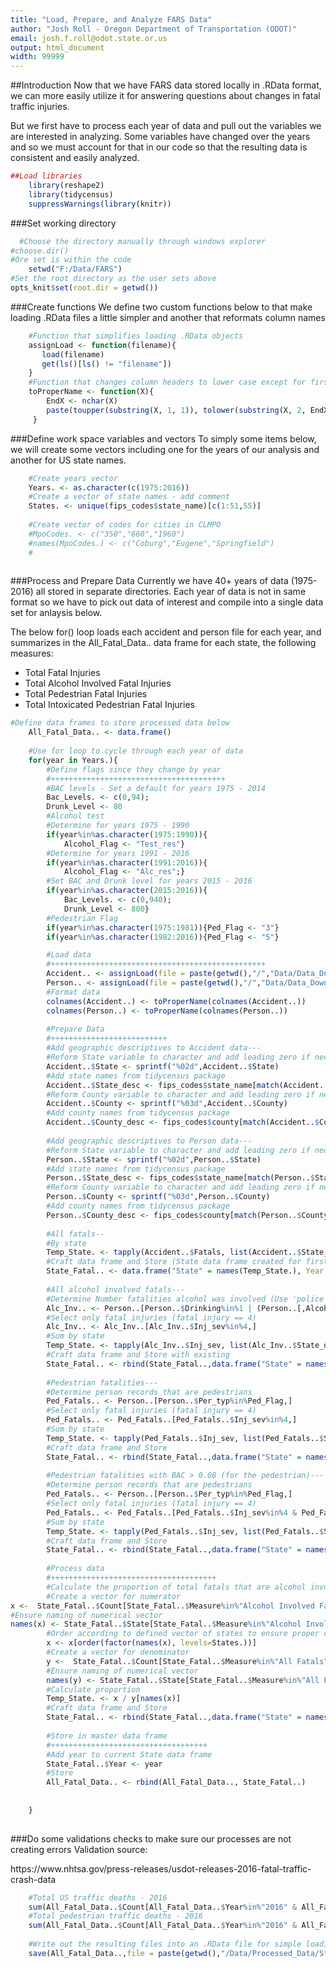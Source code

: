 ---
title: "Load, Prepare, and Analyze FARS Data"
author: "Josh Roll - Oregon Department of Transportation (ODOT)"
email: josh.f.roll@odot.state.or.us
output: html_document
width: 99999
---

##Introduction
Now that we have FARS data stored locally in .RData format, we can more easily utilize it for answering questions about changes in fatal traffic injuries.

But we first have to process each year of data and pull out the variables we are interested in analyzing.  Some variables have changed over the years and so we must account for that in our code so that the resulting data is consistent and easily analyzed.  

```{r}
##Load libraries
	library(reshape2)
	library(tidycensus)
	suppressWarnings(library(knitr))
```

###Set working directory
```{r}  
  #Choose the directory manually through windows explorer
#choose.dir()
#Ore set is within the code
	setwd("F:/Data/FARS")
#Set the root directory as the user sets above 
opts_knit$set(root.dir = getwd()) 
```




###Create functions
We define two custom functions below to that make loading .RData files a little simpler and another that reformats column names

```{r}
	#Function that simplifies loading .RData objects
	assignLoad <- function(filename){
       load(filename)
       get(ls()[ls() != "filename"])
    }
	#Function that changes column headers to lower case except for first letter
	toProperName <- function(X){
		EndX <- nchar(X)
	    paste(toupper(substring(X, 1, 1)), tolower(substring(X, 2, EndX)), sep="")
     }
```

	
	 
###Define work space variables and vectors
To simply some items below, we will create some vectors including one for the years of our analysis and another for US state names.  

```{r}
	#Create years vector
	Years. <- as.character(c(1975:2016))
	#Create a vector of state names - add comment
	States. <- unique(fips_codes$state_name)[c(1:51,55)]
	
	#Create vector of codes for cities in CLMPO
	#MpoCodes. <- c("350","660","1960")
	#names(MpoCodes.) <- c("Coburg","Eugene","Springfield")
	#
	
```		
	
###Process and Prepare Data 
Currently we have 40+ years of data (1975-2016) all stored in separate directories.  Each year of data is not in same format so we have to pick out data of interest and compile into a single data set for anlaysis below.  

The below for() loop loads each accident and person file for each year, and summarizes in the All_Fatal_Data.. data frame for each state, the following measures:

* Total Fatal Injuries 
* Total Alcohol Involved Fatal Injuries 
* Total Pedestrian Fatal Injuries 
* Total Intoxicated Pedestrian Fatal Injuries

```{r}
#Define data frames to store processed data below
	All_Fatal_Data.. <- data.frame()
	
	#Use for loop to cycle through each year of data
	for(year in Years.){
		#Define flags since they change by year
		#+++++++++++++++++++++++++++++++++++++++
		#BAC levels - Set a default for years 1975 - 2014
		Bac_Levels. <- c(0,94);
		Drunk_Level <- 80
		#Alcohol test 
		#Determine for years 1975 - 1990
		if(year%in%as.character(1975:1990)){
			Alcohol_Flag <- "Test_res"}
		#Determine for years 1991 - 2016	
		if(year%in%as.character(1991:2016)){
			Alcohol_Flag <- "Alc_res";}
		#Set BAC and Drunk level for years 2015 - 2016	
		if(year%in%as.character(2015:2016)){
			Bac_Levels. <- c(0,940);
			Drunk_Level <- 800}
		#Pedestrian Flag
		if(year%in%as.character(1975:1981)){Ped_Flag <- "3"}
		if(year%in%as.character(1982:2016)){Ped_Flag <- "5"}

		#Load data
		#++++++++++++++++++++++++++++++++++++++++++++++++
		Accident.. <- assignLoad(file = paste(getwd(),"/","Data/Data_Download/",year,"/accident.RDATA",sep=""))
		Person.. <- assignLoad(file = paste(getwd(),"/","Data/Data_Download/",year,"/person.RDATA",sep=""))
		#Format data
		colnames(Accident..) <- toProperName(colnames(Accident..))
		colnames(Person..) <- toProperName(colnames(Person..))
		
		#Prepare Data
		#++++++++++++++++++++++++++
		#Add geographic descriptives to Accident data---
		#Reform State variable to character and add leading zero if necessary
		Accident..$State <- sprintf("%02d",Accident..$State)
		#Add state names from tidycensus package
		Accident..$State_desc <- fips_codes$state_name[match(Accident..$State, fips_codes$state_code)]
		#Reform County variable to character and add leading zero if necessary
		Accident..$County <- sprintf("%03d",Accident..$County)
		#Add county names from tidycensus package
		Accident..$County_desc <- fips_codes$county[match(Accident..$County, fips_codes$county_code)]
		
		#Add geographic descriptives to Person data---
		#Reform State variable to character and add leading zero if necessary
		Person..$State <- sprintf("%02d",Person..$State)
		#Add state names from tidycensus package
		Person..$State_desc <- fips_codes$state_name[match(Person..$State, fips_codes$state_code)]
		#Reform County variable to character and add leading zero if necessary
		Person..$County <- sprintf("%03d",Person..$County)
		#Add county names from tidycensus package
		Person..$County_desc <- fips_codes$county[match(Person..$County, fips_codes$county_code)]
				
		#All fatals--
		#By state
		Temp_State. <- tapply(Accident..$Fatals, list(Accident..$State_desc) , sum)
		#Craft data frame and Store (State data frame created for first time)
		State_Fatal.. <- data.frame("State" = names(Temp_State.), Year = year, "Count" = Temp_State., "Measure" = "All Fatals")
			
		#All alcohol involved fatals---
		#Determine Number fatalities alcohol was involved (Use 'police reported drinking involved' and measure greater than 0) ---
		Alc_Inv.. <- Person..[Person..$Drinking%in%1 | (Person..[,Alcohol_Flag] > Bac_Levels.[1] & Person..[,Alcohol_Flag]  <= Bac_Levels.[2]),]
		#Select only fatal injuries (fatal injury == 4)
		Alc_Inv.. <- Alc_Inv..[Alc_Inv..$Inj_sev%in%4,]
		#Sum by state 
		Temp_State. <- tapply(Alc_Inv..$Inj_sev, list(Alc_Inv..$State_desc) , length)
		#Craft data frame and Store with existing 
		State_Fatal.. <- rbind(State_Fatal..,data.frame("State" = names(Temp_State.), Year = year, "Count" = Temp_State., "Measure" = "Alcohol Involved Fatals"))
		
		#Pedestrian fatalities---
		#Determine person records that are pedestrians
		Ped_Fatals.. <- Person..[Person..$Per_typ%in%Ped_Flag,]
		#Select only fatal injuries (fatal injury == 4)
		Ped_Fatals.. <- Ped_Fatals..[Ped_Fatals..$Inj_sev%in%4,]
		#Sum by state 
		Temp_State. <- tapply(Ped_Fatals..$Inj_sev, list(Ped_Fatals..$State_desc) , length)
		#Craft data frame and Store
		State_Fatal.. <- rbind(State_Fatal..,data.frame("State" = names(Temp_State.), Year = year, "Count" = Temp_State., "Measure" = "Pedestrian Fatals"))
		
		#Pedestrian fatalities with BAC > 0.08 (for the pedestrian)---
		#Determine person records that are pedestrians
		Ped_Fatals.. <- Person..[Person..$Per_typ%in%Ped_Flag,]
		#Select only fatal injuries (fatal injury == 4)
		Ped_Fatals.. <- Ped_Fatals..[Ped_Fatals..$Inj_sev%in%4 & Ped_Fatals..[,Alcohol_Flag,] >= Drunk_Level,]
		#Sum by state 
		Temp_State. <- tapply(Ped_Fatals..$Inj_sev, list(Ped_Fatals..$State_desc) , length)
		#Craft data frame and Store
		State_Fatal.. <- rbind(State_Fatal..,data.frame("State" = names(Temp_State.), Year = year, "Count" = Temp_State., "Measure" = "Drunk Pedestrian Fatals"))
		
		#Process data
		#+++++++++++++++++++++++++++++++++++++
		#Calculate the proportion of total fatals that are alcohol involved
		#Create a vector for numerator
x <-  State_Fatal..$Count[State_Fatal..$Measure%in%"Alcohol Involved Fatals" ]
#Ensure naming of numerical vector		
names(x) <- State_Fatal..$State[State_Fatal..$Measure%in%"Alcohol Involved Fatals" ]
		#Order according to defined vector of states to ensure proper calculation
		x <- x[order(factor(names(x), levels=States.))]
		#Create a vector for denominator
		y <-  State_Fatal..$Count[State_Fatal..$Measure%in%"All Fatals"]
		#Ensure naming of numerical vector
		names(y) <- State_Fatal..$State[State_Fatal..$Measure%in%"All Fatals"]
		#Calculate proportion		
		Temp_State. <- x / y[names(x)]
		#Craft data frame and Store
		State_Fatal.. <- rbind(State_Fatal..,data.frame("State" = names(Temp_State.), Year = year, "Count" = Temp_State., "Measure" = "Proportion Alcohol Involved Fatals"))
		
		#Store in master data frame
		#+++++++++++++++++++++++++++++++++++
		#Add year to current State data frame 
		State_Fatal..$Year <- year
		#Store
		All_Fatal_Data.. <- rbind(All_Fatal_Data.., State_Fatal..)
				
		
	}
	
```

###Do some validations checks to make sure our processes are not creating errors
Validation source:

https://www.nhtsa.gov/press-releases/usdot-releases-2016-fatal-traffic-crash-data

```{r}

	#Total US traffic deaths - 2016
	sum(All_Fatal_Data..$Count[All_Fatal_Data..$Year%in%"2016" & All_Fatal_Data..$Measure%in%"All Fatals"])
	#Total pedestrian traffic deaths - 2016
	sum(All_Fatal_Data..$Count[All_Fatal_Data..$Year%in%"2016" & All_Fatal_Data..$Measure%in%"Pedestrian Fatals"])
	
	#Write out the resulting files into an .RData file for simple loading and analysis. 
	save(All_Fatal_Data..,file = paste(getwd(),"/Data/Processed_Data/States_All_Ped_AlcInv.RData",sep=""))
	
	
```